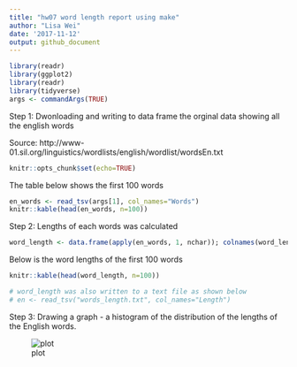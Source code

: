 ```yaml
---
title: "hw07 word length report using make"
author: "Lisa Wei"
date: '2017-11-12'
output: github_document
---
```


```r
library(readr)
library(ggplot2)
library(readr)
library(tidyverse)
args <- commandArgs(TRUE)
```


Step 1: Dwonloading and writing to data frame the orginal data showing all the english words

Source: http://www-01.sil.org/linguistics/wordlists/english/wordlist/wordsEn.txt


```r
knitr::opts_chunk$set(echo=TRUE)
```


The table below shows the first 100 words

```r
en_words <- read_tsv(args[1], col_names="Words")
knitr::kable(head(en_words, n=100))
```


Step 2: Lengths of each words was calculated

```r
word_length <- data.frame(apply(en_words, 1, nchar)); colnames(word_length) <- c("Length"); rownames(word_length) <- NULL
```


Below is the word lengths of the first 100 words

```r
knitr::kable(head(word_length, n=100))

# word_length was also written to a text file as shown below
# en <- read_tsv("words_length.txt", col_names="Length")
```

Step 3: Drawing a graph - a histogram of the distribution of the lengths of the English words.

![plot](length_distribution.png)








